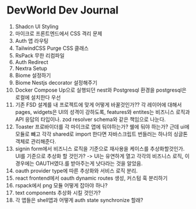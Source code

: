 # DevWorld Dev Journal 

1. Shadcn UI Styling 
2. 마이크로 프론트엔드에서 CSS 격리 문제
3. Auth 앱 라우팅
4. TailwindCSS Purge CSS 클래스
5. RsPack 무한 리컴파일
6. Auth Redirect
7. Nextra Setup
8. Biome 설정하기
9. Biome Nestjs decorator 설정해주기 
10. Docker Compose Up으로 실행되던 nest와 Postgresql 환경을 postgresql은 로컬에 설치한다 우선
11. 기존 FSD 설계를 내 프로젝트에 맞게 어떻게 바꿀것인가?? 각 레이어에 대해서 pages, widgets은 UI의 성격이 강하도록, features와 entites는 비즈니스 로직과 API 응답의 타입이나. zod resolver schema와 같은 책임으로 나눈다. 
12. Toaster 프로바이더를 각 마이크로 앱에 둬야하는가? 쉘에 둬야 하는가? 근데 ui에 모듈로 뺴고 각각 shared로 import 한다면 자바스크립트 번들러는 하나의 싱글톤 객체로 관리해준다. 
13. signin form에서 비즈니스 로직을 기준으로 재사용을 케이스를 추상화할것인가. UI를 기준으로 추상화 할 것인가? -> UI는 유연하게 열고 각각의 비즈니스 로직, 이경우에는 OAUTH였다.를 받아주는게 낫다라는 것을 알았음.
14. oauth provider type에 따른 추상화와 서비스 로직 분리.
15. react frontend에서 oauth dynamic routes 생성, 커스텀 훅 분리하기
16. rspack에서 png 모듈 어떻게 잡아야 하나?
17. text components 추상화 시킬 것인가?
18. 각 앱들은 shell앱과 어떻게 auth state synchronize 할래?